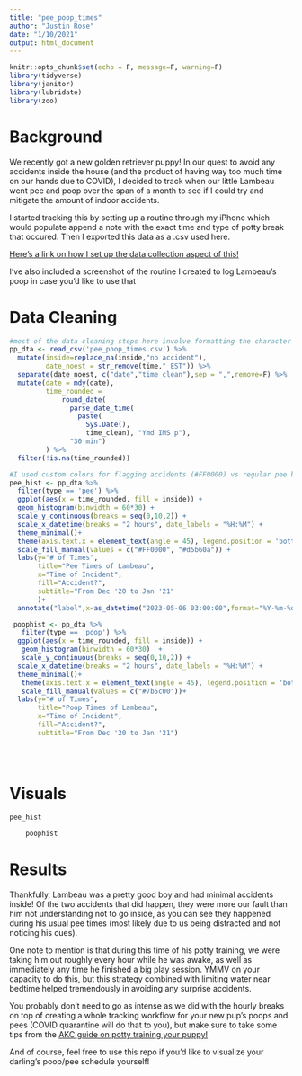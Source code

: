 ```yaml
---
title: "pee_poop_times"
author: "Justin Rose"
date: "1/10/2021"
output: html_document
---
```


```r
knitr::opts_chunk$set(echo = F, message=F, warning=F)
library(tidyverse)
library(janitor)
library(lubridate)
library(zoo)
```

# Background

We recently got a new golden retriever puppy! In our quest to avoid any accidents inside the house (and the product of having way too much time on our hands due to COVID), I decided to track when our little Lambeau went pee and poop over the span of a month to see if I could try and mitigate the amount of indoor accidents. 

I started tracking this by setting up a routine through my iPhone which would populate append a note with the exact time and type of potty break that occured. Then I exported this data as a .csv used here.

[Here's a link on how I set up the data collection aspect of this!](https://www.makeuseof.com/ways-to-quickly-start-a-new-iphone-note/#:~:text=Going%20forward%2C%20anytime%20you%20need,hit%20Done%20to%20save%20it.)

I've also included a screenshot of the routine I created to log Lambeau's poop in case you'd like to use that

# Data Cleaning

```r
#most of the data cleaning steps here involve formatting the character variable into a date variable so we can plot out the times, as well as dropping a couple weird times that got into our data
pp_dta <- read_csv('pee_poop_times.csv') %>% 
  mutate(inside=replace_na(inside,"no accident"),
         date_noest = str_remove(time," EST")) %>% 
  separate(date_noest, c("date","time_clean"),sep = ",",remove=F) %>% 
  mutate(date = mdy(date),
         time_rounded = 
             round_date(
               parse_date_time(
                 paste(
                   Sys.Date(),
                   time_clean), "Ymd IMS p"),
               "30 min")
         ) %>% 
  filter(!is.na(time_rounded)) 
```


```r
#I used custom colors for flagging accidents (#FF0000) vs regular pee breaks (#d5b60a) and poop breaks (#7b5c00) 
pee_hist <- pp_dta %>%
  filter(type == 'pee') %>% 
  ggplot(aes(x = time_rounded, fill = inside)) + 
  geom_histogram(binwidth = 60*30) + 
  scale_y_continuous(breaks = seq(0,10,2)) +
  scale_x_datetime(breaks = "2 hours", date_labels = "%H:%M") + 
  theme_minimal()+
  theme(axis.text.x = element_text(angle = 45), legend.position = 'bottom')  + 
  scale_fill_manual(values = c("#FF0000", "#d5b60a")) +
  labs(y="# of Times",
       title="Pee Times of Lambeau",
       x="Time of Incident",
       fill="Accident?",
       subtitle="From Dec '20 to Jan '21"
       )+
  annotate("label",x=as_datetime("2023-05-06 03:00:00",format="%Y-%m-%d %H:%M:%S"),y=4,label="His two accidents \n happened at his usual \n pee times--our fault!")

 poophist <- pp_dta %>%
   filter(type == 'poop') %>% 
  ggplot(aes(x = time_rounded, fill = inside)) + 
   geom_histogram(binwidth = 60*30)  + 
   scale_y_continuous(breaks = seq(0,10,2)) +
  scale_x_datetime(breaks = "2 hours", date_labels = "%H:%M") + 
  theme_minimal()+
   theme(axis.text.x = element_text(angle = 45), legend.position = 'bottom') + 
   scale_fill_manual(values = c("#7b5c00"))+
  labs(y="# of Times",
       title="Poop Times of Lambeau",
       x="Time of Incident",
       fill="Accident?",
       subtitle="From Dec '20 to Jan '21")

 
 
```

# Visuals

```r
pee_hist
```


```r
 	poophist
```

# Results

Thankfully, Lambeau was a pretty good boy and had minimal accidents inside! Of the two accidents that did happen, they were more our fault than him not understanding not to go inside, as you can see they happened during his usual pee times (most likely due to us being distracted and not noticing his cues). 

One note to mention is that during this time of his potty training, we were taking him out roughly every hour while he was awake, as well as immediately any time he finished a big play session. YMMV on your capacity to do this, but this strategy combined with limiting water near bedtime helped tremendously in avoiding any surprise accidents.

You probably don't need to go as intense as we did with the hourly breaks on top of creating a whole tracking workflow for your new pup's poops and pees (COVID quarantine will do that to you), but make sure to take some tips from the [AKC guide on potty training your puppy!](https://www.akc.org/expert-advice/training/how-to-potty-train-a-puppy/)

And of course, feel free to use this repo if you'd like to visualize your darling's poop/pee schedule yourself!